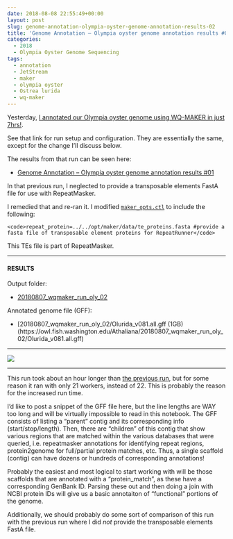 ```yaml
---
date: 2018-08-08 22:55:49+00:00
layout: post
slug: genome-annotation-olympia-oyster-genome-annotation-results-02
title: 'Genome Annotation – Olympia oyster genome annotation results #02'
categories:
  - 2018
  - Olympia Oyster Genome Sequencing
tags:
  - annotation
  - JetStream
  - maker
  - olympia oyster
  - Ostrea lurida
  - wq-maker
---
```


Yesterday, [I annotated our Olympia oyster genome using WQ-MAKER in just 7hrs!](https://robertslab.github.io/sams-notebook/2018/08/07/genome-annotation-olympia-oyster-genome-using-wq-maker-instance-on-jetstream.html).

See that link for run setup and configuration. They are essentially the same, except for the change I'll discuss below.

The results from that run can be seen here:





  * [Genome Annotation – Olympia oyster genome annotation results #01](https://robertslab.github.io/sams-notebook/2018/08/08/genome-annotation-olympia-oyster-genome-annotation-results-01.html)



In that previous run, I neglected to provide a transposable elements FastA file for use with RepeatMasker.

I remedied that and re-ran it. I modified [`maker_opts.ctl`](https://owl.fish.washington.edu/Athaliana/20180807_wqmaker_run_oly_02/maker_opts.ctl) to include the following:



    <code>repeat_protein=../../opt/maker/data/te_proteins.fasta #provide a fasta file of transposable element proteins for RepeatRunner</code>



This TEs file is part of RepeatMasker.



* * *





#### RESULTS



Output folder:





  * [20180807_wqmaker_run_oly_02](https://owl.fish.washington.edu/Athaliana/20180807_wqmaker_run_oly_02/)



Annotated genome file (GFF):



  * [20180807_wqmaker_run_oly_02/Olurida_v081.all.gff (1GB)(https://owl.fish.washington.edu/Athaliana/20180807_wqmaker_run_oly_02/Olurida_v081.all.gff)





* * *



![](https://owl.fish.washington.edu/Athaliana/20180807_wq-maker_06.png)



* * *



This run took about an hour longer than [the previous run](https://robertslab.github.io/sams-notebook/2018/08/07/genome-annotation-olympia-oyster-genome-complete-brief-note.html), but for some reason it ran with only 21 workers, instead of 22. This is probably the reason for the increased run time.

I'd like to post a snippet of the GFF file here, but the line lengths are WAY too long and will be virtually impossible to read in this notebook. The GFF consists of listing a "parent" contig and its corresponding info (start/stop/length). Then, there are "children" of this contig that show various regions that are matched within the various databases that were queried, i.e. repeatmasker annotations for identifying repeat regions, protein2genome for full/partial protein matches, etc. Thus, a single scaffold (contig) can have dozens or hundreds of corresponding annotations!

Probably the easiest and most logical to start working with will be those scaffolds that are annotated with a "protein_match", as these have a corresponding GenBank ID. Parsing these out and then doing a join with NCBI protein IDs will give us a basic annotaiton of "functional" portions of the genome.

Additionally, we should probably do some sort of comparison of this run with the previous run where I did _not_ provide the transposable elements FastA file.
